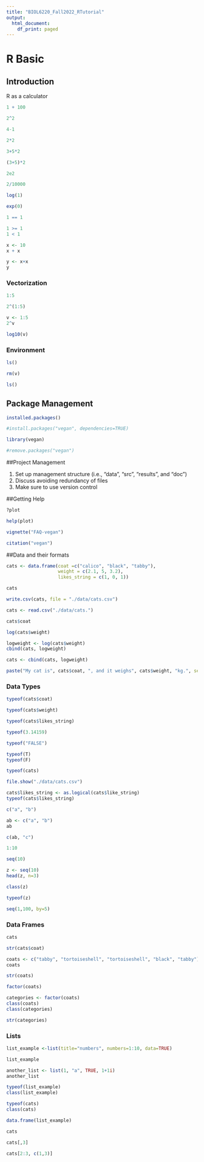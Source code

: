 ```yaml
---
title: "BIOL6220_Fall2022_RTutorial"
output:
  html_document:
    df_print: paged
---
```


# R Basic

## Introduction

R as a calculator 
```r
1 + 100
```

```r
2^2
```

```r
4-1
```

```r
2*2
```

```r
3+5*2
```

```r
(3+5)*2
```

```r
2e2
```

```r
2/10000
```

```r
log(1)
```

```r
exp(0)
```

```r
1 == 1
```

```r
1 >= 1
1 < 1
```

```r
x <- 10
x + x
```

```r
y <- x+x
y
```

### Vectorization

```r
1:5
```

```r
2^(1:5)
```

```r
v <- 1:5
2^v
```
```r
log10(v)
```

### Environment 

```r
ls()
```

```r
rm(v)
```

```r
ls()
```

## Package Management 

```r
installed.packages()
```

```r
#install.packages("vegan", dependencies=TRUE)
```
```r
library(vegan)
```

```r
#remove.packages("vegan")
```

##Project Management 

1. Set up management structure (i.e., "data", "src", "results", and "doc")
2. Discuss avoiding redundancy of files
3. Make sure to use version control

##Getting Help

```r
?plot
```
```r
help(plot)
```

```r
vignette("FAQ-vegan")
```

```r
citation("vegan")
```

##Data and their formats

```r
cats <- data.frame(coat =c("calico", "black", "tabby"),
                   weight = c(2.1, 5, 3.2), 
                   likes_string = c(1, 0, 1))
```
```r
cats
```

```r
write.csv(cats, file = "./data/cats.csv")
```
```r
cats <- read.csv("./data/cats.")
```

```r
cats$coat
```

```r
log(cats$weight)
```

```r
logweight <- log(cats$weight)
cbind(cats, logweight)
```

```r
cats <- cbind(cats, logweight)
```


```r
paste("My cat is", cats$coat, ", and it weighs", cats$weight, "kg.", sep="")
```

### Data Types

```r
typeof(cats$coat)
```

```r
typeof(cats$weight)
```

```r
typeof(cats$likes_string)
```

```r
typeof(3.14159)
```

```r
typeof("FALSE")
```
```r
typeof(T)
typeof(F)
```

```r
typeof(cats)
```

```r
file.show("./data/cats.csv")
```

```r
cats$likes_string <- as.logical(cats$like_string)
typeof(cats$likes_string)
```

```r
c("a", "b")
```

```r
ab <- c("a", "b")
ab
```

```r
c(ab, "c")
```

```r
1:10
```

```r
seq(10)
```

```r
z <- seq(10)
head(z, n=3)
```

```r
class(z)
```

```r
typeof(z)
```

```r
seq(1,100, by=5)
```

### Data Frames 

```r
cats
```

```r
str(cats$coat)
```

```r
coats <- c("tabby", "tortoiseshell", "tortoiseshell", "black", "tabby")
coats
```

```r
str(coats)
```

```r
factor(coats)
```

```r
categories <- factor(coats)
class(coats)
class(categories)
```

```r
str(categories)
```

### Lists

```r
list_example <-list(title="numbers", numbers=1:10, data=TRUE)
```

```r
list_example
```

```r
another_list <- list(1, "a", TRUE, 1+1i)
another_list
```

```r
typeof(list_example)
class(list_example)
```

```r
typeof(cats)
class(cats)
```

```r
data.frame(list_example)
```

```r
cats

```

```r
cats[,3]
```

```r
cats[2:3, c(1,3)]
```















